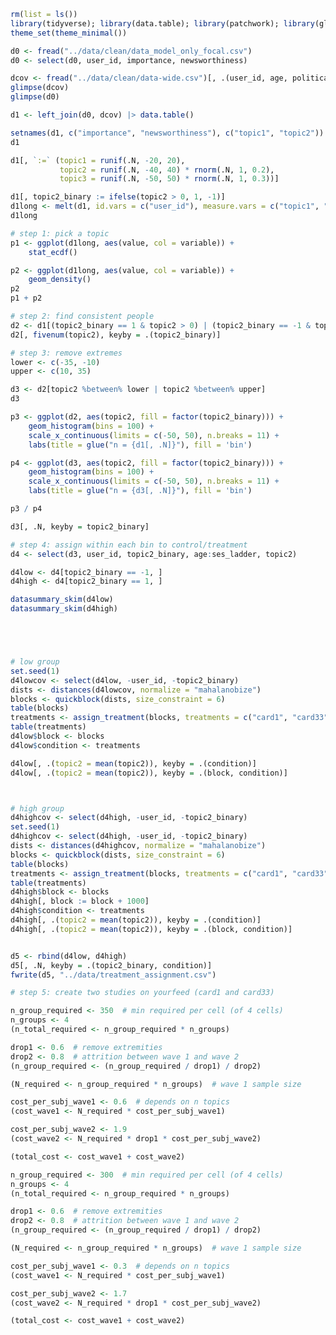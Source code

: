 ```r
rm(list = ls())
library(tidyverse); library(data.table); library(patchwork); library(glue); library(quickblock); library(modelsummary)
theme_set(theme_minimal())
```

```r
d0 <- fread("../data/clean/data_model_only_focal.csv")
d0 <- select(d0, user_id, importance, newsworthiness)

dcov <- fread("../data/clean/data-wide.csv")[, .(user_id, age, politicalposition, politicalpref, ses_ladder)]
glimpse(dcov)
glimpse(d0)

d1 <- left_join(d0, dcov) |> data.table()

setnames(d1, c("importance", "newsworthiness"), c("topic1", "topic2"))
d1

d1[, `:=` (topic1 = runif(.N, -20, 20), 
           topic2 = runif(.N, -40, 40) * rnorm(.N, 1, 0.2), 
           topic3 = runif(.N, -50, 50) * rnorm(.N, 1, 0.3))]

d1[, topic2_binary := ifelse(topic2 > 0, 1, -1)]
d1long <- melt(d1, id.vars = c("user_id"), measure.vars = c("topic1", "topic2", "topic3")) |> data.table()
d1long
```

```r
# step 1: pick a topic
p1 <- ggplot(d1long, aes(value, col = variable)) +
    stat_ecdf()

p2 <- ggplot(d1long, aes(value, col = variable)) +
    geom_density()
p2    
p1 + p2
```

```r
# step 2: find consistent people
d2 <- d1[(topic2_binary == 1 & topic2 > 0) | (topic2_binary == -1 & topic2 < 0), ]
d2[, fivenum(topic2), keyby = .(topic2_binary)]

# step 3: remove extremes
lower <- c(-35, -10)
upper <- c(10, 35)

d3 <- d2[topic2 %between% lower | topic2 %between% upper]
d3

p3 <- ggplot(d2, aes(topic2, fill = factor(topic2_binary))) +
    geom_histogram(bins = 100) +
    scale_x_continuous(limits = c(-50, 50), n.breaks = 11) +
    labs(title = glue("n = {d1[, .N]}"), fill = 'bin')

p4 <- ggplot(d3, aes(topic2, fill = factor(topic2_binary))) +
    geom_histogram(bins = 100) +
    scale_x_continuous(limits = c(-50, 50), n.breaks = 11) +
    labs(title = glue("n = {d3[, .N]}"), fill = 'bin') 

p3 / p4

d3[, .N, keyby = topic2_binary]
```

```r
# step 4: assign within each bin to control/treatment
d4 <- select(d3, user_id, topic2_binary, age:ses_ladder, topic2)

d4low <- d4[topic2_binary == -1, ]
d4high <- d4[topic2_binary == 1, ]

datasummary_skim(d4low)
datasummary_skim(d4high)





# low group
set.seed(1)
d4lowcov <- select(d4low, -user_id, -topic2_binary)
dists <- distances(d4lowcov, normalize = "mahalanobize")
blocks <- quickblock(dists, size_constraint = 6)
table(blocks)
treatments <- assign_treatment(blocks, treatments = c("card1", "card33"))
table(treatments)
d4low$block <- blocks
d4low$condition <- treatments

d4low[, .(topic2 = mean(topic2)), keyby = .(condition)]
d4low[, .(topic2 = mean(topic2)), keyby = .(block, condition)]



# high group
d4highcov <- select(d4high, -user_id, -topic2_binary)
set.seed(1)
d4highcov <- select(d4high, -user_id, -topic2_binary)
dists <- distances(d4highcov, normalize = "mahalanobize")
blocks <- quickblock(dists, size_constraint = 6)
table(blocks)
treatments <- assign_treatment(blocks, treatments = c("card1", "card33"))
table(treatments)
d4high$block <- blocks
d4high[, block := block + 1000]
d4high$condition <- treatments
d4high[, .(topic2 = mean(topic2)), keyby = .(condition)]
d4high[, .(topic2 = mean(topic2)), keyby = .(block, condition)]


d5 <- rbind(d4low, d4high)
d5[, .N, keyby = .(topic2_binary, condition)]
fwrite(d5, "../data/treatment_assignment.csv")

# step 5: create two studies on yourfeed (card1 and card33)
```


```r
n_group_required <- 350  # min required per cell (of 4 cells)
n_groups <- 4
(n_total_required <- n_group_required * n_groups)

drop1 <- 0.6  # remove extremities
drop2 <- 0.8  # attrition between wave 1 and wave 2
(n_group_required <- (n_group_required / drop1) / drop2)

(N_required <- n_group_required * n_groups)  # wave 1 sample size

cost_per_subj_wave1 <- 0.6  # depends on n topics
(cost_wave1 <- N_required * cost_per_subj_wave1)

cost_per_subj_wave2 <- 1.9
(cost_wave2 <- N_required * drop1 * cost_per_subj_wave2)

(total_cost <- cost_wave1 + cost_wave2)
```

```r
n_group_required <- 300  # min required per cell (of 4 cells)
n_groups <- 4
(n_total_required <- n_group_required * n_groups)

drop1 <- 0.6  # remove extremities
drop2 <- 0.8  # attrition between wave 1 and wave 2
(n_group_required <- (n_group_required / drop1) / drop2)

(N_required <- n_group_required * n_groups)  # wave 1 sample size

cost_per_subj_wave1 <- 0.3  # depends on n topics
(cost_wave1 <- N_required * cost_per_subj_wave1)

cost_per_subj_wave2 <- 1.7 
(cost_wave2 <- N_required * drop1 * cost_per_subj_wave2)

(total_cost <- cost_wave1 + cost_wave2)
```


